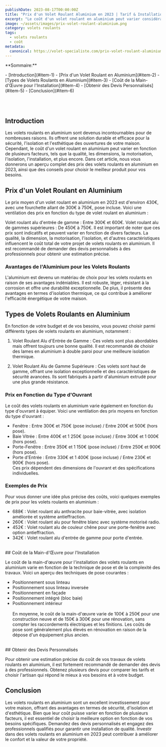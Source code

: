 ```yaml
---
publishDate: 2023-08-17T00:00:00Z
title: "Prix d'un Volet Roulant Aluminium en 2023 | Tarif & Installation"
excerpt: "Le coût d'un volet roulant en aluminium peut varier considérablement, en raison de la qualité du matériau. L'aluminium est recommandé pour les volets roulants en raison de ses propriétés. Découvrez tout ce que vous devez savoir sur les prix et l'installation des volets roulants en aluminium."
image: ~/assets/images/prix-volet-roulant-aluminium.png
category: volets roulants
tags:
  - volets roulants
  - coût
metadata:
  canonical: https://volet-specialiste.com/prix-volet-roulant-aluminium
---
```


<div>

<p>**Sommaire:**</p>
- [Introduction](#item-1)
- [Prix d'un Volet Roulant en Aluminium](#item-2)
- [Types de Volets Roulants en Aluminium](#item-3)
- [Coût de la Main-d'Œuvre pour l'Installation](#item-4)
- [Obtenir des Devis Personnalisés](#item-5)
- [Conclusion](#item-6)

</div>

<a id="item-1"></a>
<br />
<br />

## Introduction

Les volets roulants en aluminium sont devenus incontournables pour de nombreuses raisons. Ils offrent une solution durable et efficace pour la sécurité, l'isolation et l'esthétique des ouvertures de votre maison. Cependant, le coût d'un volet roulant en aluminium peut varier en fonction de plusieurs facteurs, tels que la qualité, les dimensions, la motorisation, l'isolation, l'installation, et plus encore. Dans cet article, nous vous donnerons un aperçu complet des prix des volets roulants en aluminium en 2023, ainsi que des conseils pour choisir le meilleur produit pour vos besoins.
<a id="item-2"></a>
<br />
## Prix d'un Volet Roulant en Aluminium

Le prix moyen d'un volet roulant en aluminium en 2023 est d'environ 430€, avec une fourchette allant de 300€ à 750€, pose incluse. Voici une ventilation des prix en fonction du type de volet roulant en aluminium :

Volet roulant alu d'entrée de gamme : Entre 300€ et 600€.
Volet roulant alu de gammes supérieures : De 450€ à 750€.
Il est important de noter que ces prix sont indicatifs et peuvent varier en fonction de divers facteurs. La qualité, la dimension, la motorisation, l'isolation, et d'autres caractéristiques influencent le coût total de votre projet de volets roulants en aluminium. Il est recommandé de demander des devis personnalisés à des professionnels pour obtenir une estimation précise.

### Avantages de l'Aluminium pour les Volets Roulants

L'aluminium est devenu un matériau de choix pour les volets roulants en raison de ses avantages indéniables. Il est robuste, léger, résistant à la corrosion et offre une durabilité exceptionnelle. De plus, il présente des avantages en termes d'isolation thermique, ce qui contribue à améliorer l'efficacité énergétique de votre maison.
<a id="item-3"></a>
<br />
## Types de Volets Roulants en Aluminium

En fonction de votre budget et de vos besoins, vous pouvez choisir parmi différents types de volets roulants en aluminium, notamment :

1. Volet Roulant Alu d'Entrée de Gamme : Ces volets sont plus abordables mais offrent toujours une bonne qualité. Il est recommandé de choisir des lames en aluminium à double paroi pour une meilleure isolation thermique.

2. Volet Roulant Alu de Gamme Supérieure : Ces volets sont haut de gamme, offrant une isolation exceptionnelle et des caractéristiques de sécurité avancées. Ils sont fabriqués à partir d'aluminium extrudé pour une plus grande résistance.

### Prix en Fonction du Type d'Ouvrant

Le coût des volets roulants en aluminium varie également en fonction du type d'ouvrant à équiper. Voici une ventilation des prix moyens en fonction du type d'ouvrant :

- Fenêtre : Entre 300€ et 750€ (pose incluse) / Entre 200€ et 500€ (hors pose).
- Baie Vitrée : Entre 400€ et 1 250€ (pose incluse) / Entre 300€ et 1 000€ (hors pose).
- Porte-Fenêtre : Entre 350€ et 1 150€ (pose incluse) / Entre 250€ et 900€ (hors pose).
- Porte d'Entrée : Entre 330€ et 1 400€ (pose incluse) / Entre 230€ et 900€ (hors pose).<br/>
Ces prix dépendent des dimensions de l'ouvrant et des spécifications individuelles.

### Exemples de Prix

Pour vous donner une idée plus précise des coûts, voici quelques exemples de prix pour les volets roulants en aluminium :

- 688€ : Volet roulant alu anthracite pour baie-vitrée, avec isolation améliorée et système antieffraction.
- 260€ : Volet roulant alu pour fenêtre blanc avec système motorisé radio.
- 452€ : Volet roulant alu de couleur chêne pour une porte-fenêtre avec option antieffraction.
- 342€ : Volet roulant alu d'entrée de gamme pour porte d'entrée.
<a id="item-4"></a>
<br />
## Coût de la Main-d'Œuvre pour l'Installation

Le coût de la main-d'œuvre pour l'installation des volets roulants en aluminium varie en fonction de la technique de pose et de la complexité des travaux. Voici un aperçu des techniques de pose courantes :

- Positionnement sous linteau
- Positionnement sous linteau inversée
- Positionnement en façade
- Positionnement intégré (bloc baie)
- Positionnement intérieur <br/><br/> 
En moyenne, le coût de la main-d'œuvre varie de 100€ à 250€ pour une construction neuve et de 150€ à 300€ pour une rénovation, sans compter les raccordements électriques et les finitions. Les coûts de pose sont généralement plus élevés en rénovation en raison de la dépose d'un équipement plus ancien.
<a id="item-5"></a>
<br />
## Obtenir des Devis Personnalisés

Pour obtenir une estimation précise du coût de vos travaux de volets roulants en aluminium, il est fortement recommandé de demander des devis à des professionnels. Obtenez plusieurs devis pour comparer les tarifs et choisir l'artisan qui répond le mieux à vos besoins et à votre budget.
<a id="item-6"></a>
<br />
## Conclusion

Les volets roulants en aluminium sont un excellent investissement pour votre maison, offrant des avantages en termes de sécurité, d'isolation et d'esthétique. Bien que leur coût puisse varier en fonction de plusieurs facteurs, il est essentiel de choisir la meilleure option en fonction de vos besoins spécifiques. Demandez des devis personnalisés et engagez des professionnels qualifiés pour garantir une installation de qualité. Investir dans des volets roulants en aluminium en 2023 peut contribuer à améliorer le confort et la valeur de votre propriété.
